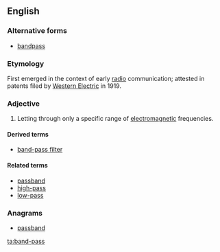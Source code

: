 ==English==

===Alternative forms===
* [[bandpass]]
===Etymology===

First emerged in the context of early [[radio]] communication; attested in patents filed by [[w:Western Electric|Western Electric]] in 1919.

===Adjective===
{{en-adj|-|pos=[[band]]-[[pass]]}}

# {{electronics}} Letting through only a specific range of [[electromagnetic]] frequencies.

====Derived terms====
* [[band-pass filter]]
====Related terms====
* [[passband]]
* [[high-pass]]
* [[low-pass]]

===Anagrams===
* [[passband#English|passband]]

[[ta:band-pass]]